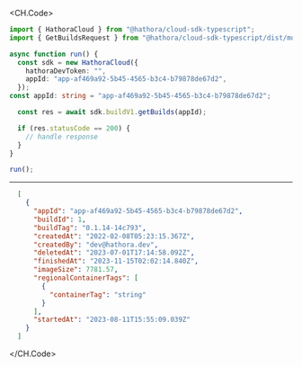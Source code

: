 
<CH.Code>
```typescript GetBuilds.ts
import { HathoraCloud } from "@hathora/cloud-sdk-typescript";
import { GetBuildsRequest } from "@hathora/cloud-sdk-typescript/dist/models/operations";

async function run() {
  const sdk = new HathoraCloud({
    hathoraDevToken: "",
    appId: "app-af469a92-5b45-4565-b3c4-b79878de67d2",
  });
const appId: string = "app-af469a92-5b45-4565-b3c4-b79878de67d2";

  const res = await sdk.buildV1.getBuilds(appId);

  if (res.statusCode == 200) {
    // handle response
  }
}

run();
```
---

```json Example Response
  [
    {
      "appId": "app-af469a92-5b45-4565-b3c4-b79878de67d2",
      "buildId": 1,
      "buildTag": "0.1.14-14c793",
      "createdAt": "2022-02-08T05:23:15.367Z",
      "createdBy": "dev@hathora.dev",
      "deletedAt": "2023-07-01T17:14:58.092Z",
      "finishedAt": "2023-11-15T02:02:14.840Z",
      "imageSize": 7781.57,
      "regionalContainerTags": [
        {
          "containerTag": "string"
        }
      ],
      "startedAt": "2023-08-11T15:55:09.039Z"
    }
  ]
```
</CH.Code>
